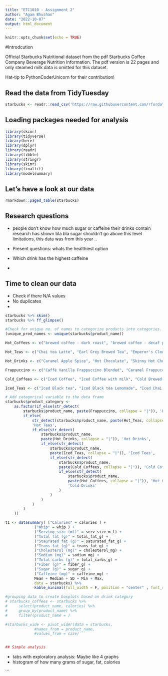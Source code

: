 ---
title: "ETC1010 - Assignment 2"
author: "Agam Bhushan"
date: "2022-10-07"
output: html_document
---

```{r setup, include=FALSE}
knitr::opts_chunk$set(echo = TRUE)
```

#Introdcution

Official Starbucks Nutritional dataset from the pdf Starbucks Coffee Company Beverage Nutrition Information. The pdf version is 22 pages and only steamed milk data is omitted for this dataset.

Hat-tip to PythonCoderUnicorn for their contribution!

## Read the data from TidyTuesday

```{r echo = FALSE}

starbucks <- readr::read_csv('https://raw.githubusercontent.com/rfordatascience/tidytuesday/master/data/2021/2021-12-21/starbucks.csv')
```

## Loading packages needed for analysis

```{r libraries, echo = FALSE}
library(skimr)
library(tidyverse)
library(here)
library(dplyr)
library(readr)
library(tibble)
library(stringr)
library(skimr)
library(finalfit)
library(modelsummary)
```

## Let's have a look at our data

```{r investigate-data}
rmarkdown::paged_table(starbucks)
```

## Research questions

-   people don't know how much sugar or caffeine their drinks contain research has shown bla bla sugar shouldn't go above this level limitations, this data was from this year ..

-   Present questions: whats the healthiest option

-   Which drink has the highest caffeine

-   

## Time to clean our data

-   Check if there N/A values
-   No duplicates
-   

```{r clean-data}

starbucks %>% skim()
starbucks %>% ff_glimpse()

#Check for unique no. of names to categorize products into catogories. 
(unique_prod_names <- unique(starbucks$product_name))

```

```{r categorize-data}

Hot_Coffees <- c("brewed coffee - dark roast", "brewed coffee - decaf pike place roast", "brewed coffee - medium roast", "brewed coffee - True North Blend Blonde roast", "Caffè Misto", "Clover Brewed Coffee - Dark Roast", "Clover Brewed Coffee -  Light Roast", "Clover Brewed Coffee - Medium Roast", "Espresso - Caffè Americano", "Caffè Latte", "Caffè Mocha", "Cappuccino", "Caramel Macchiato", "Cinnamon Dolce Latte", "Espresso", "Espresso con panna", "Espresso Macchiato", "Flat White", "Latte Macchiato", "Skinny Cinnamon Dolce Latte", "Skinny Mocha", "White Chocolate Mocha", "Espresso shot")

Hot_Teas <- c("Chai tea Latte", "Earl Grey Brewed Tea", "Emperor's Clouds and Mist Brewed Tea", "English Breakfast Black Brewed Tea", "English Breakfast Black Tea Latte", "Green Tea Latte", "Jade Citrus Mint Brewed tea", "London Fog Tea Latte", "Mint Majesty Brewed Tea", "Oprah Chai Herbal Brewed Tea", "Oprah Cinnamon Chai Brewed Tea", "Oprah Cinnamon Chai Latte", "Passion Tango Brewed Tea", "Peach Tranquility Brewed Tea", "Youthberry Brewed Tea")

Hot_Drinks <- c("Caramel Apple Spice", "Hot Chocolate", "Skinny Hot Chocolate", "White Hot Chocolate")

Frappuccino <- c("Caffè Vanilla Frappuccino Blended", "Caramel Frappuccino Blended", "Coffee Frappuccino Blended", "Espresso Frappuccino Blended", "Java Chip Frappuccino Blended", "Caffè Vanilla Frappuccino Light", "Caramel Frappuccino Light", "Coffee Frappuccino Light", "Espresso Frappuccino Light", "Java Chip Light Frappuccino", "Mocha Light Frappuccino", "Chai Crème Frappuccino Blended", "Double Chocolaty Chip Crème Frappuccino Blended", "Green Tea Crème Frappuccino Blended", "Oprah Cinnamon Chai Crème Frappuccino Blended", "Strawberries & Crème Frappuccino Blended", "Vanilla Bean Crème Frappuccino Blended")

Cold_Coffees <- c("Iced Coffee", "Iced Coffee with milk", "Cold Brewed Coffee", "Vanilla Sweet Cream Cold Brew", "Espresso - Iced Caffè Americano", "Iced Caffè Latte", "Iced Caffè Mocha", "Iced Caramel Macchiato", "Iced Skinny Cinnamon Dolce Latte", "Iced Skinny Mocha", "Starbucks Doubleshot on ice", "Iced White Chocolate Mocha")

Iced_Teas <- c("Iced Black tea", "Iced Black tea Lemonade", "Iced Chai Tea Latte", "Iced Green Tea Latte", "Iced Green Tea", "Iced Green Tea Lemonade", "Iced Mango Black Tea", "Iced Mango Black Tea Lemonade", "Iced Oprah Cinnamon Chai Latte", "Iced Passion Tango Tea", "Iced Passion Tango Tea Lemonade", "Peach Iced Green Tea", "Peach Iced Green Tea Lemonade")

# Add categorical variable to the data frame
starbucks$product_category <-
    as.factor(if_else(str_detect(
        starbucks$product_name, paste(Frappuccino, collapse = "|")), 'Frappuccino',
        if_else(
            str_detect(starbucks$product_name, paste(Hot_Teas, collapse = "|")),
            'Hot Teas',
            if_else(str_detect(
                starbucks$product_name, 
                paste(Hot_Drinks, collapse = "|")), 'Hot Drinks',
                if_else(str_detect(
                    starbucks$product_name,
                    paste(Iced_Teas, collapse = "|")), 'Iced Teas',
                    if_else(str_detect(
                        starbucks$product_name,
                        paste(Cold_Coffees, collapse = "|")), 'Cold Coffees',
                        if_else(str_detect(
                            starbucks$product_name,
                            paste(Hot_Coffees, collapse = "|")), 'Hot Coffees',
                            'Cold Drinks'
                        )
                    )
                )
            )
        )
    ))

```

```{r}

t1 <- datasummary( ("Calories" = calories ) + 
             ("Whip" = whip ) +
             ("Serving size (ml)" = serv_size_m_l) +
             ("Total fat (g)" = total_fat_g) +
             ("Staurated fat (g)" = saturated_fat_g) +
             ("Trans fat (g)" = trans_fat_g) +
             ("Cholesterol (mg)" = cholesterol_mg) +
             ("Sodium (mg)" = sodium_mg) +
             ("Total carbs (g)" = total_carbs_g) +
             ("Fiber (g)" = fiber_g) +
             ("Sugar (g)" = sugar_g) +
             ("Caffeine (mg)" = caffeine_mg) ~
             Mean + Median + SD + Min + Max, 
             data = starbucks) %>% 
             kable_minimal(full_width = F, position = "center" , font_size = 11)


```



```{r}
#grouping data to create boxplots based on drink category
# starbucks_coffees <- starbucks %>% 
#     select(product_name, calories) %>% 
#     group_by(product_name) %>%
#     filter(product_name = )

#starbucks_wide <- pivot_wider(data = starbucks,
             #names_from = product_name,
             #values_from = size)```


## Simple analysis

```


-   tabs with exploratory analysis: Maybe like 4 graphs
-   histogram of how many grams of sugar, fat, calories


```


## 
